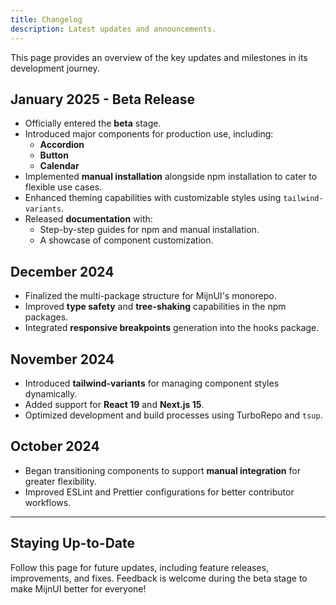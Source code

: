 ```yaml
---
title: Changelog
description: Latest updates and announcements.
---
```


This page provides an overview of the key updates and milestones in its development journey.

## January 2025 - **Beta Release**

- Officially entered the **beta** stage.
- Introduced major components for production use, including:
  - **Accordion**
  - **Button**
  - **Calendar**
- Implemented **manual installation** alongside npm installation to cater to flexible use cases.
- Enhanced theming capabilities with customizable styles using `tailwind-variants`.
- Released **documentation** with:
  - Step-by-step guides for npm and manual installation.
  - A showcase of component customization.

## December 2024

- Finalized the multi-package structure for MijnUI's monorepo.
- Improved **type safety** and **tree-shaking** capabilities in the npm packages.
- Integrated **responsive breakpoints** generation into the hooks package.

## November 2024

- Introduced **tailwind-variants** for managing component styles dynamically.
- Added support for **React 19** and **Next.js 15**.
- Optimized development and build processes using TurboRepo and `tsup`.

## October 2024

- Began transitioning components to support **manual integration** for greater flexibility.
- Improved ESLint and Prettier configurations for better contributor workflows.

---

## Staying Up-to-Date

Follow this page for future updates, including feature releases, improvements, and fixes. Feedback is welcome during the beta stage to make MijnUI better for everyone!
